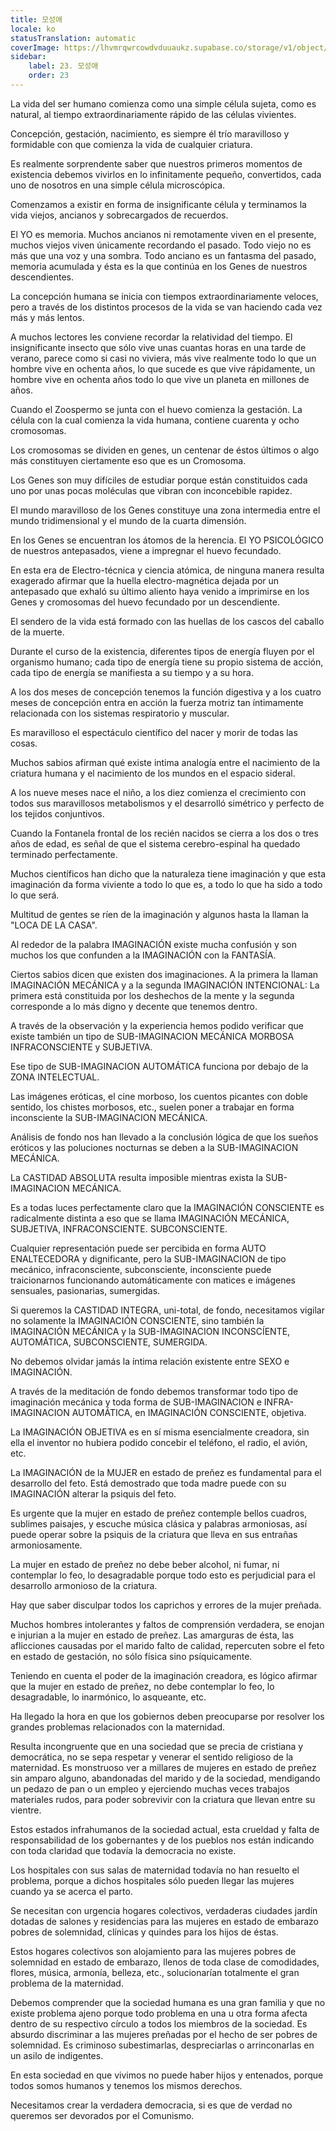 ```yaml
---
title: 모성애
locale: ko
statusTranslation: automatic
coverImage: https://lhvmrqwrcowdvduuaukz.supabase.co/storage/v1/object/public/strapi-uploads/small_cover-educacion-fundamental.webp-2d51a7828a2b1309555be27f7e2a61a0.webp
sidebar:
    label: 23. 모성애
    order: 23
---
```

La vida del ser humano comienza como una simple célula sujeta, como es natural, al tiempo extraordinariamente rápido de las células vivientes.

Concepción, gestación, nacimiento, es siempre él trío maravilloso y formidable con que comienza la vida de cualquier criatura.

Es realmente sorprendente saber que nuestros primeros momentos de existencia debemos vivirlos en lo infinitamente pequeño, convertidos, cada uno de nosotros en una simple célula microscópica.

Comenzamos a existir en forma de insignificante célula y terminamos la vida viejos, ancianos y sobrecargados de recuerdos.

El YO es memoria. Muchos ancianos ni remotamente viven en el presente, muchos viejos viven únicamente recordando el pasado. Todo viejo no es más que una voz y una sombra. Todo anciano es un fantasma del pasado, memoria acumulada y ésta es la que continúa en los Genes de nuestros descendientes.

La concepción humana se inicia con tiempos extraordinariamente veloces, pero a través de los distintos procesos de la vida se van haciendo cada vez más y más lentos.

A muchos lectores les conviene recordar la relatividad del tiempo. El insignificante insecto que sólo vive unas cuantas horas en una tarde de verano, parece como si casi no viviera, más vive realmente todo lo que un hombre vive en ochenta años, lo que sucede es que vive rápidamente, un hombre vive en ochenta años todo lo que vive un planeta en millones de años.

Cuando el Zoospermo se junta con el huevo comienza la gestación. La célula con la cual comienza la vida humana, contiene cuarenta y ocho cromosomas.

Los cromosomas se dividen en genes, un centenar de éstos últimos o algo más constituyen ciertamente eso que es un Cromosoma.

Los Genes son muy difíciles de estudiar porque están constituidos cada uno por unas pocas moléculas que vibran con inconcebible rapidez.

El mundo maravilloso de los Genes constituye una zona intermedia entre el mundo tridimensional y el mundo de la cuarta dimensión.

En los Genes se encuentran los átomos de la herencia. El YO PSICOLÓGICO de nuestros antepasados, viene a impregnar el huevo fecundado.

En esta era de Electro-técnica y ciencia atómica, de ninguna manera resulta exagerado afirmar que la huella electro-magnética dejada por un antepasado que exhaló su último aliento haya venido a imprimirse en los Genes y cromosomas del huevo fecundado por un descendiente.

El sendero de la vida está formado con las huellas de los cascos del caballo de la muerte.

Durante el curso de la existencia, diferentes tipos de energía fluyen por el organismo humano; cada tipo de energía tiene su propio sistema de acción, cada tipo de energía se manifiesta a su tiempo y a su hora.

A los dos meses de concepción tenemos la función digestiva y a los cuatro meses de concepción entra en acción la fuerza motriz tan íntimamente relacionada con los sistemas respiratorio y muscular.

Es maravilloso el espectáculo científico del nacer y morir de todas las cosas.

Muchos sabios afirman qué existe intima analogía entre el nacimiento de la criatura humana y el nacimiento de los mundos en el espacio sideral.

A los nueve meses nace el niño, a los diez comienza el crecimiento con todos sus maravillosos metabolismos y el desarrolló simétrico y perfecto de los tejidos conjuntivos.

Cuando la Fontanela frontal de los recién nacidos se cierra a los dos o tres años de edad, es señal de que el sistema cerebro-espinal ha quedado terminado perfectamente.

Muchos científicos han dicho que la naturaleza tiene imaginación y que esta imaginación da forma viviente a todo lo que es, a todo lo que ha sido a todo lo que será.

Multitud de gentes se ríen de la imaginación y algunos hasta la llaman la "LOCA DE LA CASA".

Al rededor de la palabra IMAGINACIÓN existe mucha confusión y son muchos los que confunden a la IMAGINACIÓN con la FANTASÍA.

Ciertos sabios dicen que existen dos imaginaciones. A la primera la llaman IMAGINACIÓN MECÁNICA y a la segunda IMAGINACIÓN INTENCIONAL: La primera está constituida por los deshechos de la mente y la segunda corresponde a lo más digno y decente que tenemos dentro.

A través de la observación y la experiencia hemos podido verificar que existe también un tipo de SUB-IMAGINACION MECÁNICA MORBOSA INFRACONSCIENTE y SUBJETIVA.

Ese tipo de SUB-IMAGINACION AUTOMÁTICA funciona por debajo de la ZONA INTELECTUAL.

Las imágenes eróticas, el cine morboso, los cuentos picantes con doble sentido, los chistes morbosos, etc., suelen poner a trabajar en forma inconsciente la SUB-IMAGINACION MECÁNICA.

Análisis de fondo nos han llevado a la conclusión lógica de que los sueños eróticos y las poluciones nocturnas se deben a la SUB-IMAGINACION MECÁNICA.

La CASTIDAD ABSOLUTA resulta imposible mientras exista la SUB-IMAGINACION MECÁNICA.

Es a todas luces perfectamente claro que la IMAGINACIÓN CONSCIENTE es radicalmente distinta a eso que se llama IMAGINACIÓN MECÁNICA, SUBJETIVA, INFRACONSCIENTE. SUBCONSCIENTE.

Cualquier representación puede ser percibida en forma AUTO ENALTECEDORA y dignificante, pero la SUB-IMAGINACION de tipo mecánico, infraconsciente, subconsciente, inconsciente puede traicionarnos funcionando automáticamente con matices e imágenes sensuales, pasionarias, sumergidas.

Si queremos la CASTIDAD INTEGRA, uni-total, de fondo, necesitamos vigilar no solamente la IMAGINACIÓN CONSCIENTE, sino también la IMAGINACIÓN MECÁNICA y la SUB-IMAGINACION INCONSCÍENTE, AUTOMÁTICA, SUBCONSCIENTE, SUMERGIDA.

No debemos olvidar jamás la íntima relación existente entre SEXO e IMAGINACIÓN.

A través de la meditación de fondo debemos transformar todo tipo de imaginación mecánica y toda forma de SUB-IMAGINACION e INFRA-IMAGINACION AUTOMÁTICA, en IMAGINACIÓN CONSCIENTE, objetiva.

La IMAGINACIÓN OBJETIVA es en sí misma esencialmente creadora, sin ella el inventor no hubiera podido concebir el teléfono, el radio, el avión, etc.

La IMAGINACIÓN de la MUJER en estado de preñez es fundamental para el desarrollo del feto. Está demostrado que toda madre puede con su IMAGINACIÓN alterar la psiquis del feto.

Es urgente que la mujer en estado de preñez contemple bellos cuadros, sublimes paisajes, y escuche música clásica y palabras armoniosas, así puede operar sobre la psiquis de la criatura que lleva en sus entrañas armoniosamente.

La mujer en estado de preñez no debe beber alcohol, ni fumar, ni contemplar lo feo, lo desagradable porque todo esto es perjudicial para el desarrollo armonioso de la criatura.

Hay que saber disculpar todos los caprichos y errores de la mujer preñada.

Muchos hombres intolerantes y faltos de comprensión verdadera, se enojan e injurian a la mujer en estado de preñez. Las amarguras de ésta, las aflicciones causadas por el marido falto de calidad, repercuten sobre el feto en estado de gestación, no sólo física sino psíquicamente.

Teniendo en cuenta el poder de la imaginación creadora, es lógico afirmar que la mujer en estado de preñez, no debe contemplar lo feo, lo desagradable, lo inarmónico, lo asqueante, etc.

Ha llegado la hora en que los gobiernos deben preocuparse por resolver los grandes problemas relacionados con la maternidad.

Resulta incongruente que en una sociedad que se precia de cristiana y democrática, no se sepa respetar y venerar el sentido religioso de la maternidad. Es monstruoso ver a millares de mujeres en estado de preñez sin amparo alguno, abandonadas del marido y de la sociedad, mendigando un pedazo de pan o un empleo y ejerciendo muchas veces trabajos materiales rudos, para poder sobrevivir con la criatura que llevan entre su vientre.

Estos estados infrahumanos de la sociedad actual, esta crueldad y falta de responsabilidad de los gobernantes y de los pueblos nos están indicando con toda claridad que todavía la democracia no existe.

Los hospitales con sus salas de maternidad todavía no han resuelto el problema, porque a dichos hospitales sólo pueden llegar las mujeres cuando ya se acerca el parto.

Se necesitan con urgencia hogares colectivos, verdaderas ciudades jardín dotadas de salones y residencias para las mujeres en estado de embarazo pobres de solemnidad, clínicas y quindes para los hijos de éstas.

Estos hogares colectivos son alojamiento para las mujeres pobres de solemnidad en estado de embarazo, llenos de toda clase de comodidades, flores, música, armonía, belleza, etc., solucionarían totalmente el gran problema de la maternidad.

Debemos comprender que la sociedad humana es una gran familia y que no existe problema ajeno porque todo problema en una u otra forma afecta dentro de su respectivo círculo a todos los miembros de la sociedad. Es absurdo discriminar a las mujeres preñadas por el hecho de ser pobres de solemnidad. Es criminoso subestimarlas, despreciarlas o arrinconarlas en un asilo de indigentes.

En esta sociedad en que vivimos no puede haber hijos y entenados, porque todos somos humanos y tenemos los mismos derechos.

Necesitamos crear la verdadera democracia, si es que de verdad no queremos ser devorados por el Comunismo.
